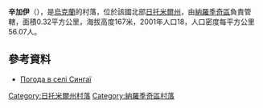 {{coord|51|2|28|N|29|26|57|E|scale:30000|display=title}}

'''辛加伊'''（{{lang-uk|Сингаї}}），是[[烏克蘭|烏克蘭]]的村落，位於該國北部[[日托米爾州|日托米爾州]]，由[[納羅季奇區|納羅季奇區]]負責管轄，面積0.32平方公里，海拔高度167米，2001年人口18，人口密度每平方公里56.07人。

==參考資料==
* [http://weather.in.ua/ua/zhitomirskaja/23814 Погода в селі Сингаї]

{{DEFAULTSORT:Сингаї}}
[[Category:日托米爾州村落|Category:日托米爾州村落]]
[[Category:納羅季奇區村落|Category:納羅季奇區村落]]


{{Zhytomyr-geo-stub}}